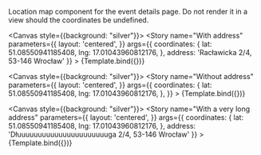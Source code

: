 
<Meta title="ui/LocationMap" component={LocationMap}/>


Location map component for the event details page.
Do not render it in a view should the coordinates be undefined.

<Canvas style={{background: "silver"}}>
    <Story
        name="With address"
        parameters={{
            layout: 'centered',
        }}
        args={{
            coordinates: {
                lat: 51.08550941185408,
                lng: 17.01043960812176,
            },
            address: 'Racławicka 2/4, 53-146 Wrocław'
        }}
    >
        {Template.bind({})}
    </Story>
</Canvas>

<Canvas style={{background: "silver"}}>
    <Story
        name="Without address"
        parameters={{
            layout: 'centered',
        }}
        args={{
            coordinates: {
                lat: 51.08550941185408,
                lng: 17.01043960812176,
            },
        }}
    >
        {Template.bind({})}
    </Story>
</Canvas>

<Canvas style={{background: "silver"}}>
    <Story
        name="With a very long address"
        parameters={{
            layout: 'centered',
        }}
        args={{
            coordinates: {
                lat: 51.08550941185408,
                lng: 17.01043960812176,
            },
            address: 'Dłuuuuuuuuuuuuuuuuuuuuuuga 2/4, 53-146 Wrocław'
        }}
    >
        {Template.bind({})}
    </Story>
</Canvas>